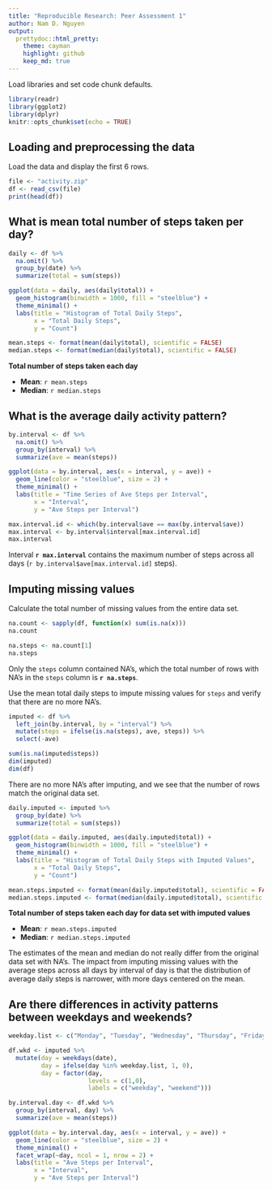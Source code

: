 ```yaml
---
title: "Reproducible Research: Peer Assessment 1"
author: Nam D. Nguyen
output:
  prettydoc::html_pretty:
    theme: cayman
    highlight: github
    keep_md: true
---
```


Load libraries and set code chunk defaults.

```r
library(readr)
library(ggplot2)
library(dplyr)
knitr::opts_chunk$set(echo = TRUE)
```

## Loading and preprocessing the data

Load the data and display the first 6 rows.

```r
file <- "activity.zip"
df <- read_csv(file)
print(head(df))
```

## What is mean total number of steps taken per day?

```r
daily <- df %>%
  na.omit() %>%
  group_by(date) %>%
  summarize(total = sum(steps))

ggplot(data = daily, aes(daily$total)) +
  geom_histogram(binwidth = 1000, fill = "steelblue") +
  theme_minimal() +
  labs(title = "Histogram of Total Daily Steps",
       x = "Total Daily Steps",
       y = "Count")
```

```r
mean.steps <- format(mean(daily$total), scientific = FALSE)
median.steps <- format(median(daily$total), scientific = FALSE)
```

**Total number of steps taken each day**

- **Mean**:  `r mean.steps`
- **Median**:  `r median.steps`


## What is the average daily activity pattern?
```r
by.interval <- df %>%
  na.omit() %>%
  group_by(interval) %>%
  summarize(ave = mean(steps))

ggplot(data = by.interval, aes(x = interval, y = ave)) +
  geom_line(color = "steelblue", size = 2) +
  theme_minimal() +
  labs(title = "Time Series of Ave Steps per Interval",
       x = "Interval",
       y = "Ave Steps per Interval")
```

```r
max.interval.id <- which(by.interval$ave == max(by.interval$ave))
max.interval <- by.interval$interval[max.interval.id]
max.interval
```
Interval **`r max.interval`** contains the maximum number of steps across all days (`r by.interval$ave[max.interval.id]` steps).

## Imputing missing values
Calculate the total number of missing values from the entire data set.

```r
na.count <- sapply(df, function(x) sum(is.na(x)))
na.count

na.steps <- na.count[1]
na.steps
```

Only the `steps` column contained NA's, which the total number of rows with NA's in the `steps` column is **`r na.steps`**.

Use the mean total daily steps to impute missing values for `steps` and verify that there are no more NA's.

```r
imputed <- df %>%
  left_join(by.interval, by = "interval") %>%
  mutate(steps = ifelse(is.na(steps), ave, steps)) %>%
  select(-ave)

sum(is.na(imputed$steps))
dim(imputed)
dim(df)
```

There are no more NA's after imputing, and we see that the number of rows match the original data set.

```r
daily.imputed <- imputed %>%
  group_by(date) %>%
  summarize(total = sum(steps))

ggplot(data = daily.imputed, aes(daily.imputed$total)) +
  geom_histogram(binwidth = 1000, fill = "steelblue") +
  theme_minimal() +
  labs(title = "Histogram of Total Daily Steps with Imputed Values",
       x = "Total Daily Steps",
       y = "Count")
```

```r
mean.steps.imputed <- format(mean(daily.imputed$total), scientific = FALSE)
median.steps.imputed <- format(median(daily.imputed$total), scientific = FALSE)
```

**Total number of steps taken each day for data set with imputed values**

- **Mean**:  `r mean.steps.imputed`
- **Median**:  `r median.steps.imputed`

The estimates of the mean and median do not really differ from the original data set with NA's. The impact from imputing missing values with the average steps across all days by interval of day is that the distribution of average daily steps is narrower, with more days centered on the mean.

## Are there differences in activity patterns between weekdays and weekends?

```r
weekday.list <- c("Monday", "Tuesday", "Wednesday", "Thursday", "Friday")

df.wkd <- imputed %>%
  mutate(day = weekdays(date),
         day = ifelse(day %in% weekday.list, 1, 0),
         day = factor(day,
                      levels = c(1,0),
                      labels = c("weekday", "weekend")))

by.interval.day <- df.wkd %>%
  group_by(interval, day) %>%
  summarize(ave = mean(steps))

ggplot(data = by.interval.day, aes(x = interval, y = ave)) +
  geom_line(color = "steelblue", size = 2) +
  theme_minimal() +
  facet_wrap(~day, ncol = 1, nrow = 2) +
  labs(title = "Ave Steps per Interval",
       x = "Interval",
       y = "Ave Steps per Interval")
```
